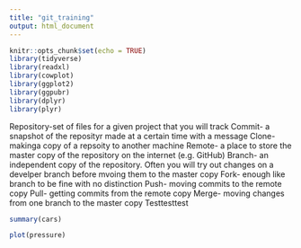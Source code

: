 ---
title: "git_training"
output: html_document
---

```{r setup, include=FALSE}
knitr::opts_chunk$set(echo = TRUE)
library(tidyverse)
library(readxl)
library(cowplot)
library(ggplot2)
library(ggpubr)
library(dplyr)
library(plyr)
```

Repository-set of files for a given project that you will track
Commit- a snapshot of the reposityr made at a certain time with a message
Clone- makinga copy of a repsoity to another machine
Remote- a place to store the master copy of the repository on the internet (e.g. GitHub)
Branch- an independent copy of the repository. Often you will try out changes on a develper branch before mvoing them to the master copy
Fork- enough like branch to be fine with no distinction
Push- moving commits to the remote copy
Pull- getting commits from the remote copy
Merge- moving changes from one branch to the master copy
Testtesttest

```{r cars}
summary(cars)
```


```{r pressure, echo=FALSE}
plot(pressure)
```

